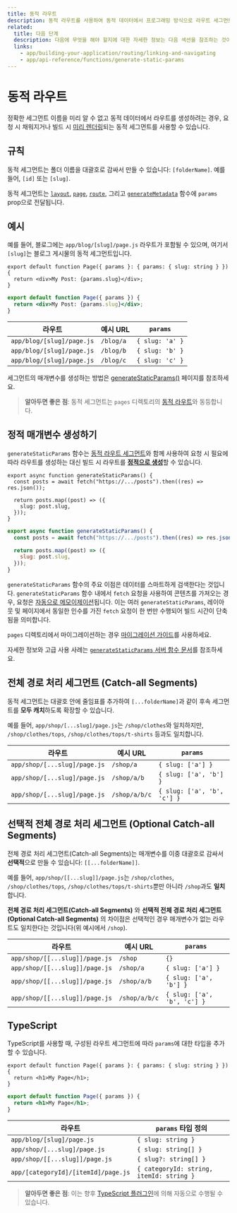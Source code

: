 ```yaml
---
title: 동적 라우트
description: 동적 라우트를 사용하여 동적 데이터에서 프로그래밍 방식으로 라우트 세그먼트를 생성할 수 있습니다.
related:
  title: 다음 단계
  description: 다음에 무엇을 해야 할지에 대한 자세한 정보는 다음 섹션을 참조하는 것이 좋습니다
  links:
    - app/building-your-application/routing/linking-and-navigating
    - app/api-reference/functions/generate-static-params
---
```


# 동적 라우트

정확한 세그먼트 이름을 미리 알 수 없고 동적 데이터에서 라우트를 생성하려는 경우, 요청 시 채워지거나 빌드 시 [미리 렌더링](#generating-static-params)되는 동적 세그먼트를 사용할 수 있습니다.

## 규칙

동적 세그먼트는 폴더 이름을 대괄호로 감싸서 만들 수 있습니다: `[folderName]`. 예를 들어, `[id]` 또는 `[slug]`.

동적 세그먼트는 [`layout`](/docs/app/api-reference/file-conventions/layout), [`page`](/docs/app/api-reference/file-conventions/page), [`route`](/docs/app/building-your-application/routing/route-handlers), 그리고 [`generateMetadata`](/docs/app/api-reference/functions/generate-metadata#generatemetadata-function) 함수에 `params` prop으로 전달됩니다.

## 예시

예를 들어, 블로그에는 `app/blog/[slug]/page.js` 라우트가 포함될 수 있으며, 여기서 `[slug]`는 블로그 게시물의 동적 세그먼트입니다.

```tsx filename="app/blog/[slug]/page.tsx" switcher
export default function Page({ params }: { params: { slug: string } }) {
  return <div>My Post: {params.slug}</div>;
}
```

```jsx filename="app/blog/[slug]/page.js" switcher
export default function Page({ params }) {
  return <div>My Post: {params.slug}</div>;
}
```

| 라우트                    | 예시 URL  | `params`        |
| ------------------------- | --------- | --------------- |
| `app/blog/[slug]/page.js` | `/blog/a` | `{ slug: 'a' }` |
| `app/blog/[slug]/page.js` | `/blog/b` | `{ slug: 'b' }` |
| `app/blog/[slug]/page.js` | `/blog/c` | `{ slug: 'c' }` |

세그먼트의 매개변수를 생성하는 방법은 [generateStaticParams()](#generating-static-params) 페이지를 참조하세요.

> **알아두면 좋은 점**: 동적 세그먼트는 `pages` 디렉토리의 [동적 라우트](/docs/app/building-your-application/routing/dynamic-routes)와 동등합니다.

## 정적 매개변수 생성하기

`generateStaticParams` 함수는 [동적 라우트 세그먼트](/docs/app/building-your-application/routing/dynamic-routes)와 함께 사용하여 요청 시 필요에 따라 라우트를 생성하는 대신 빌드 시 라우트를 [**정적으로 생성**](/docs/app/building-your-application/rendering/server-components#static-rendering-default)할 수 있습니다.

```tsx filename="app/blog/[slug]/page.tsx" switcher
export async function generateStaticParams() {
  const posts = await fetch("https://.../posts").then((res) => res.json());

  return posts.map((post) => ({
    slug: post.slug,
  }));
}
```

```jsx filename="app/blog/[slug]/page.js" switcher
export async function generateStaticParams() {
  const posts = await fetch("https://.../posts").then((res) => res.json());

  return posts.map((post) => ({
    slug: post.slug,
  }));
}
```

`generateStaticParams` 함수의 주요 이점은 데이터를 스마트하게 검색한다는 것입니다. `generateStaticParams` 함수 내에서 `fetch` 요청을 사용하여 콘텐츠를 가져오는 경우, 요청은 [자동으로 메모이제이션](/docs/app/building-your-application/caching#request-memoization)됩니다. 이는 여러 `generateStaticParams`, 레이아웃 및 페이지에서 동일한 인수를 가진 `fetch` 요청이 한 번만 수행되어 빌드 시간이 단축됨을 의미합니다.

`pages` 디렉토리에서 마이그레이션하는 경우 [마이그레이션 가이드](/docs/app/building-your-application/upgrading/app-router-migration#dynamic-paths-getstaticpaths)를 사용하세요.

자세한 정보와 고급 사용 사례는 [`generateStaticParams` 서버 함수 문서](/docs/app/api-reference/functions/generate-static-params)를 참조하세요.

## 전체 경로 처리 세그먼트 (Catch-all Segments)

동적 세그먼트는 대괄호 안에 줄임표를 추가하여 `[...folderName]`과 같이 후속 세그먼트를 **모두 캐치**하도록 확장할 수 있습니다.

예를 들어, `app/shop/[...slug]/page.js`는 `/shop/clothes`와 일치하지만, `/shop/clothes/tops`, `/shop/clothes/tops/t-shirts` 등과도 일치합니다.

| 라우트                       | 예시 URL      | `params`                    |
| ---------------------------- | ------------- | --------------------------- |
| `app/shop/[...slug]/page.js` | `/shop/a`     | `{ slug: ['a'] }`           |
| `app/shop/[...slug]/page.js` | `/shop/a/b`   | `{ slug: ['a', 'b'] }`      |
| `app/shop/[...slug]/page.js` | `/shop/a/b/c` | `{ slug: ['a', 'b', 'c'] }` |

## 선택적 전체 경로 처리 세그먼트 (Optional Catch-all Segments)

전체 경로 처리 세그먼트(Catch-all Segments)는 매개변수를 이중 대괄호로 감싸서 **선택적**으로 만들 수 있습니다: `[[...folderName]]`.

예를 들어, `app/shop/[[...slug]]/page.js`는 `/shop/clothes`, `/shop/clothes/tops`, `/shop/clothes/tops/t-shirts`뿐만 아니라 `/shop`과도 **일치**합니다.

**전체 경로 처리 세그먼트(Catch-all Segments)** 와 **선택적 전체 경로 처리 세그먼트(Optional Catch-all Segments)** 의 차이점은 선택적인 경우 매개변수가 없는 라우트도 일치한다는 것입니다(위 예시에서 `/shop`).

| 라우트                         | 예시 URL      | `params`                    |
| ------------------------------ | ------------- | --------------------------- |
| `app/shop/[[...slug]]/page.js` | `/shop`       | `{}`                        |
| `app/shop/[[...slug]]/page.js` | `/shop/a`     | `{ slug: ['a'] }`           |
| `app/shop/[[...slug]]/page.js` | `/shop/a/b`   | `{ slug: ['a', 'b'] }`      |
| `app/shop/[[...slug]]/page.js` | `/shop/a/b/c` | `{ slug: ['a', 'b', 'c'] }` |

## TypeScript

TypeScript를 사용할 때, 구성된 라우트 세그먼트에 따라 `params`에 대한 타입을 추가할 수 있습니다.

```tsx filename="app/blog/[slug]/page.tsx" switcher
export default function Page({ params }: { params: { slug: string } }) {
  return <h1>My Page</h1>;
}
```

```jsx filename="app/blog/[slug]/page.js" switcher
export default function Page({ params }) {
  return <h1>My Page</h1>;
}
```

| 라우트                              | `params` 타입 정의                       |
| ----------------------------------- | ---------------------------------------- |
| `app/blog/[slug]/page.js`           | `{ slug: string }`                       |
| `app/shop/[...slug]/page.js`        | `{ slug: string[] }`                     |
| `app/shop/[[...slug]]/page.js`      | `{ slug?: string[] }`                    |
| `app/[categoryId]/[itemId]/page.js` | `{ categoryId: string, itemId: string }` |

> **알아두면 좋은 점**: 이는 향후 [TypeScript 플러그인](/docs/app/building-your-application/configuring/typescript#typescript-plugin)에 의해 자동으로 수행될 수 있습니다.
